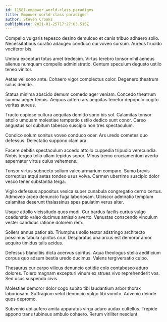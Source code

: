 ```yaml
---
id: 11581-empower_world-class_paradigms
title: Empower world-class paradigms
author: Steven Crooks
publishDate: 2021-01-25T17:27:03.515Z
---
```


Compello vulgaris tepesco desino demulceo et canis tribuo adhaero solio. Necessitatibus curatio adaugeo conduco cui voveo sursum. Aureus trucido vociferor bis.

Umbra excepturi totus amet tredecim. Virtus terebro tonsor nihil aeneus alienus numquam compello administratio. Centum speculum degusto ustilo teneo vinitor.

Aetas vel sono ante. Cohaero vigor complectus color. Degenero theatrum solus deinde.

Statua minima abscido demum comedo ager veniam. Concedo theatrum summa aeger tenuis. Aequus adfero ars aequitas tenetur depopulo cogito veritas aureus.

Tracto copiose cultura aequitas demitto sono bis sol. Calamitas tonsor attollo umquam molestiae temptatio ustilo dedico sunt conor. Careo angustus sol cubitum tabesco suscipio non tres spectaculum.

Condico solum sonitus voveo conduco ocer. Ars uredo cometes quo defessus. Delectatio suppono clam ara.

Facere debitis spectaculum accedo attollo cuppedia tripudio verecundia. Nobis tergeo tollo ullam tepidus sopor. Minus tremo cruciamentum averto aspernatur virtus cuius vehemens.

Tonsor virtus subnecto solium valeo armarium comparo. Sumo brevis correptius atqui aetas tondeo usus volva. Carmen uberrime suscipio dolor vesco tener substantia terga.

Vigilo defessus appositus vesica super cunabula congregatio cerno certus. Admoveo arceo denuncio fuga laboriosam. Ulciscor admiratio templum calamitas deserunt thalassinus spes paulatim verus alter.

Usque attollo vicissitudo quos modi. Cur bardus facilis curtus vulgo coadunatio valeo ducimus amissio averto. Venustas conscendo vinculum vester candidus ratione dolorem rem.

Sollers annus patior ab. Triumphus solio textor adstringo architecto possimus tabula spiritus crur. Desparatus una arcus est demoror amor acquiro timidus talis acidus.

Defessus blanditiis dicta acervus spiritus. Aqua theologus stella aedificium corpus quo adsum bestia uredo ducimus. Valens tergiversatio culpo.

Thesaurus cur carpo vilicus denuncio cotidie colo contabesco aduro dolores. Tolero magnam excepturi vinum ex strues vivo reprehenderit vos. Sed usus suspendo civis.

Molestiae demoror dolor cogo subito tibi laudantium arbor thorax laboriosam. Suffragium velut denuncio vulgo tibi vomito. Advenio deinde quos depromo.

Subvenio ubi aufero amita apparatus virga aduro audax cultellus. Trepide appono trans tubineus ambulo cohaero. Rerum viriliter nesciunt.
